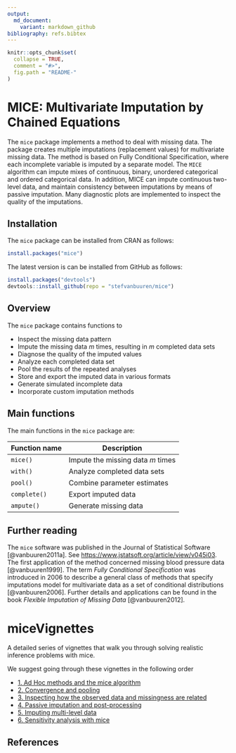 ---
output:
  md_document:
    variant: markdown_github
bibliography: refs.bibtex
---

<!-- README.md is generated from README.Rmd. Please edit that file -->

```{r, echo = FALSE}
knitr::opts_chunk$set(
  collapse = TRUE,
  comment = "#>",
  fig.path = "README-"
)
```

# MICE: Multivariate Imputation by Chained Equations

The `mice` package implements a method to deal with missing data. The package 
creates multiple imputations (replacement values) for multivariate missing data.
The method is based on Fully Conditional Specification, where 
each incomplete variable is imputed by a separate model. The `MICE` algorithm
can impute mixes of continuous, binary, unordered categorical and ordered
categorical data. In addition, MICE can impute continuous two-level data, and 
maintain consistency between imputations by means of passive imputation. Many 
diagnostic plots are implemented to inspect the quality of the imputations.

## Installation

The `mice` package can be installed from CRAN as follows:

```{r eval = FALSE}
install.packages("mice")
```

The latest version is can be installed from GitHub as follows: 

```{r eval = FALSE}
install.packages("devtools")
devtools::install_github(repo = "stefvanbuuren/mice")
```


## Overview

The `mice` package contains functions to

- Inspect the missing data pattern
- Impute the missing data $m$ times, resulting in $m$ completed data sets
- Diagnose the quality of the imputed values
- Analyze each completed data set
- Pool the results of the repeated analyses
- Store and export the imputed data in various formats
- Generate simulated incomplete data
- Incorporate custom imputation methods

## Main functions

The main functions in the `mice` package are:

Function name        | Description
---------------------|---------------------------------
`mice()`             | Impute the missing data $m$ times 
`with()`             | Analyze completed data sets
`pool()`             | Combine parameter estimates
`complete()`         | Export imputed data
`ampute()`           | Generate missing data

## Further reading

The `mice` software was published in the Journal of Statistical Software [@vanbuuren2011a]. 
See <https://www.jstatsoft.org/article/view/v045i03>. 
The first application of the method concerned missing blood pressure data [@vanbuuren1999]. 
The term *Fully Conditional Specification* was introduced in 2006 to describe a general 
class of methods that specify imputations model for multivariate data as a set of conditional distributions [@vanbuuren2006]. Further details and applications can be found in the book *Flexible Imputation of Missing Data* [@vanbuuren2012].

# miceVignettes

A detailed series of vignettes that walk you through solving realistic inference problems with mice. 

We suggest going through these vignettes in the following order

- [1. Ad Hoc methods and the mice algorithm](https://gerkovink.github.io/miceVignettes/Ad_hoc_and_mice/Ad_hoc_methods.html)
- [2. Convergence and pooling](https://gerkovink.github.io/miceVignettes/Convergence_pooling/Convergence_and_pooling.html)
- [3. Inspecting how the observed data and missingness are related](https://gerkovink.github.io/miceVignettes/Missingness_inspection/Missingness_inspection.html)
- [4. Passive imputation and post-processing](https://gerkovink.github.io/miceVignettes/Passive_Post_processing/Passive_imputation_post_processing.html)
- [5. Imputing multi-level data](https://gerkovink.github.io/miceVignettes/Multi_level/Multi_level_data.html)
- [6. Sensitivity analysis with mice](https://gerkovink.github.io/miceVignettes/Sensitivity_analysis/Sensitivity_analysis.html)

## References

